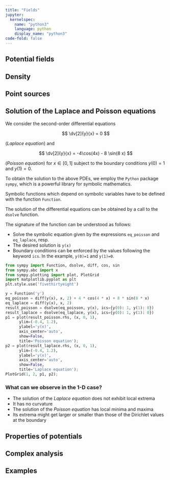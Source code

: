 ```yaml
---
title: "Fields"
jupyter:
  kernelspec: 
    name: "python3"
    language: python
    display_name: "python3"
code-fold: false
---
```


## Potential fields

## Density

## Point sources

## Solution of the Laplace and Poisson equations

We consider the second-order differential equations

$$
\dv[2]{y}{x} = 0
$$

(*Laplace equation*) and 

$$
\dv[2]{y}{x} = -4\cos(4x) - 8 \sin(8 x)
$$

(*Poisson equation*) for $x \in [0, 1]$ subject to the boundary conditions $y(0)=1$ and $y(1)=0$.

To obtain the solution to the above PDEs, we employ the `Python` package `sympy`, which is a powerful library for symbolic mathematics.

Symbolic functions which depend on symbolic variables have to be defined with the function `Function`.

The solution of the differential equations can be obtained by a call to the `dsolve` function.

The signature of the function can be understood as follows:

-   Solve the symbolic equation given by the expressions `eq_poisson` and `eq_laplace`, resp.
-   The desired solution is `y(x)`
-   Boundary conditions can be enforced by the values following the keyword `ics`. In the example, `y(0)=1` and `y(1)=0`.

```python
from sympy import Function, dsolve, diff, cos, sin
from sympy.abc import x
from sympy.plotting import plot, PlotGrid
import matplotlib.pyplot as plt
plt.style.use('fivethirtyeight')

y = Function('y')
eq_poisson = diff(y(x), x, 2) + 4 * cos(4 * x) + 8 * sin(8 * x)
eq_laplace = diff(y(x), x, 2)
result_poisson = dsolve(eq_poisson, y(x), ics={y(0): 1, y(1): 0})
result_laplace = dsolve(eq_laplace, y(x), ics={y(0): 1, y(1): 0})
p1 = plot(result_poisson.rhs, (x, 0, 1), 
      ylim=(-0.4, 1.2), 
      ylabel='y(x)', 
      axis_center='auto',
      show=False,
      title='Poisson equation');
p2 = plot(result_laplace.rhs, (x, 0, 1), 
      ylim=(-0.4, 1.2), 
      ylabel='y(x)', 
      axis_center='auto',
      show=False,
      title='Laplace equation');
PlotGrid(1, 2, p1, p2);
```
### What can we observe in the 1-D case?

-   The solution of the *Laplace equation* does not exhibit local extrema
-   It has no curvature
-   The solution of the *Poisson equation* has local minima and maxima
-   Its extrema might get larger or smaller than those of the Dirichlet values at the boundary


## Properties of potentials

## Complex analysis

## Examples
